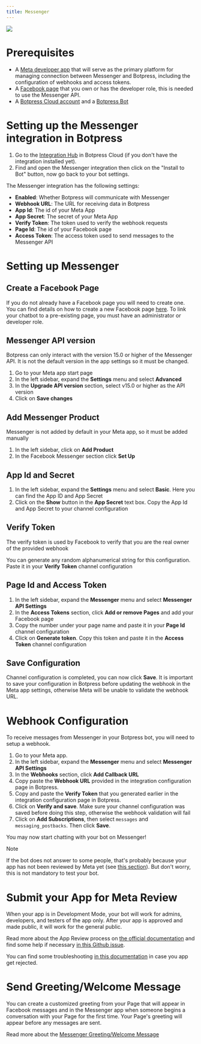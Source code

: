 ```yaml
---
title: Messenger
---
```



<img src="./messenger.png" />

<br />

<Youtube url="https://www.youtube.com/embed/pOIrLMpZZqc?si=98JjAEk6hnSEiKZ2" />

# Prerequisites

* A [Meta developer app](https://developers.facebook.com/apps/create/) that will serve as the primary platform for managing connection between Messenger and Botpress, including the configuration of webhooks and access tokens.
* A [Facebook page](https://www.facebook.com/pages/create/) that you own or has the developer role, this is needed to use the Messenger API.
* A [Botpress Cloud account](https://sso.botpress.cloud) and a [Botpress Bot](/guides/quick-start)

# Setting up the Messenger integration in Botpress

1. Go to the [Integration Hub](https://app.botpress.cloud/hub) in Botpress Cloud (if you don't have the integration installed yet).
2. Find and open the Messenger integration then click on the "Install to Bot" button, now go back to your bot settings.

The Messenger integration has the following settings:

* **Enabled**: Whether Botpress will communicate with Messenger
* **Webhook URL**: The URL for receiving data in Botpress
* **App Id**: The id of your Meta App
* **App Secret**: The secret of your Meta App
* **Verify Token**: The token used to verify the webhook requests
* **Page Id**: The id of your Facebook page
* **Access Token**: The access token used to send messages to the Messenger API

# Setting up Messenger

## Create a Facebook Page

If you do not already have a Facebook page you will need to create one. You can find details on how to create a new Facebook page [here](https://www.facebook.com/pages/create/). To link your chatbot to a pre-existing page, you must have an administrator or developer role.

## Messenger API version

Botpress can only interact with the version 15.0 or higher of the Messenger API. It is not the default version in the app settings so it must be changed.

1. Go to your Meta app start page
2. In the left sidebar, expand the **Settings** menu and select **Advanced**
3. In the **Upgrade API version** section, select v15.0 or higher as the API version
4. Click on **Save changes**

## Add Messenger Product

Messenger is not added by default in your Meta app, so it must be added manually

1. In the left sidebar, click on **Add Product**
2. In the Facebook Messenger section click **Set Up**

## App Id and Secret

1. In the left sidebar, expand the **Settings** menu and select **Basic**. Here you can find the App ID and App Secret
2. Click on the **Show** button in the **App Secret** text box. Copy the App Id and App Secret to your channel configuration

## Verify Token

The verify token is used by Facebook to verify that you are the real owner of the provided webhook

You can generate any random alphanumerical string for this configuration. Paste it in your **Verify Token** channel configuration

## Page Id and Access Token

1. In the left sidebar, expand the **Messenger** menu and select **Messenger API Settings**
2. In the **Access Tokens** section, click **Add or remove Pages** and add your Facebook page
3. Copy the number under your page name and paste it in your **Page Id** channel configuration
4. Click on **Generate token**. Copy this token and paste it in the **Access Token** channel configuration

## Save Configuration

Channel configuration is completed, you can now click **Save**. It is important to save your configuration in Botpress before updating the webhook in the Meta app settings, otherwise Meta will be unable to validate the webhook URL.

# Webhook Configuration

To receive messages from Messenger in your Botpress bot, you will need to setup a webhook.

1. Go to your Meta app.
2. In the left sidebar, expand the **Messenger** menu and select **Messenger API Settings**
3. In the **Webhooks** section, click **Add Callback URL**
4. Copy paste the **Webhook URL** provided in the integration configuration page in Botpress.
5. Copy and paste the **Verify Token** that you generated earlier in the integration configuration page in Botpress.
6. Click on **Verify and save**. Make sure your channel configuration was saved before doing this step, otherwise the webhook validation will fail
7. Click on **Add Subscriptions**, then select `messages` and `messaging_postbacks`. Then click **Save**.

You may now start chatting with your bot on Messenger!

<Note>
Note

If the bot does not answer to some people, that's probably because your app has not been reviewed by Meta yet (see [this section](/guides/integrations/integration-guides/instagram#submit-your-app-for-meta-review)). But don't worry, this is not mandatory to test your bot.
</Note>

# Submit your App for Meta Review

When your app is in Development Mode, your bot will work for admins, developers, and testers of the app only. After your app is approved and made public, it will work for the general public.

Read more about the App Review process on [the official documentation](https://developers.facebook.com/docs/app-review/submission-guide) and find some help if necessary [in this Github issue](https://github.com/microsoft/botframework-sdk/issues/1465).

You can find some troubleshooting [in this documentation](https://developers.facebook.com/docs/app-review/support/rejection-guides/messenger) in case you app get rejected.

# Send Greeting/Welcome Message

You can create a customized greeting from your Page that will appear in Facebook messages and in the Messenger app when someone begins a conversation with your Page for the first time. Your Page's greeting will appear before any messages are sent.

Read more about the [Messenger Greeting/Welcome Message](https://www.facebook.com/help/1698046970464236)

